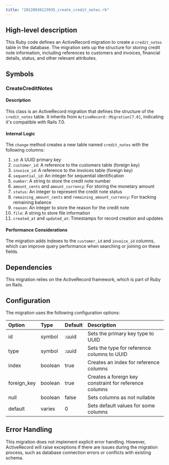 ```yaml
---
title: "20220930123935_create_credit_notes.rb"
---
```


## High-level description
This Ruby code defines an ActiveRecord migration to create a `credit_notes` table in the database. The migration sets up the structure for storing credit note information, including references to customers and invoices, financial details, status, and other relevant attributes.

## Symbols

### CreateCreditNotes
#### Description
This class is an ActiveRecord migration that defines the structure of the `credit_notes` table. It inherits from `ActiveRecord::Migration[7.0]`, indicating it's compatible with Rails 7.0.

#### Internal Logic
The `change` method creates a new table named `credit_notes` with the following columns:

1. `id`: A UUID primary key
2. `customer_id`: A reference to the customers table (foreign key)
3. `invoice_id`: A reference to the invoices table (foreign key)
4. `sequential_id`: An integer for sequential identification
5. `number`: A string to store the credit note number
6. `amount_cents` and `amount_currency`: For storing the monetary amount
7. `status`: An integer to represent the credit note status
8. `remaining_amount_cents` and `remaining_amount_currency`: For tracking remaining balance
9. `reason`: An integer to store the reason for the credit note
10. `file`: A string to store file information
11. `created_at` and `updated_at`: Timestamps for record creation and updates

#### Performance Considerations
The migration adds indexes to the `customer_id` and `invoice_id` columns, which can improve query performance when searching or joining on these fields.

## Dependencies
This migration relies on the ActiveRecord framework, which is part of Ruby on Rails.

## Configuration
The migration uses the following configuration options:

| Option | Type | Default | Description |
|:-------|:-----|:--------|:------------|
| id | symbol | :uuid | Sets the primary key type to UUID |
| type | symbol | :uuid | Sets the type for reference columns to UUID |
| index | boolean | true | Creates an index for reference columns |
| foreign_key | boolean | true | Creates a foreign key constraint for reference columns |
| null | boolean | false | Sets columns as not nullable |
| default | varies | 0 | Sets default values for some columns |

## Error Handling
This migration does not implement explicit error handling. However, ActiveRecord will raise exceptions if there are issues during the migration process, such as database connection errors or conflicts with existing schema.